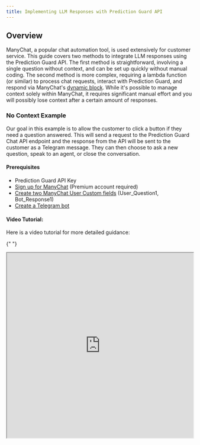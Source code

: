 ```yaml
---
title: Implementing LLM Responses with Prediction Guard API
---
```


## Overview

ManyChat, a popular chat automation tool, is used extensively for customer service. This guide covers two methods to integrate LLM responses using the Prediction Guard API. The first method is straightforward, involving a single question without context, and can be set up quickly without manual coding. The second method is more complex, requiring a lambda function (or similar) to process chat requests, interact with Prediction Guard, and respond via ManyChat's [dynamic block](https://manychat.github.io/dynamic_block_docs/channels/). While it's possible to manage context solely within ManyChat, it requires significant manual effort and you will possibly lose context after a certain amount of responses.

### No Context Example

Our goal in this example is to allow the customer to click a button if they need a question answered. This will send a request to the Prediction Guard Chat API endpoint and the response from the API will be sent to the customer as a Telegram message. They can then choose to ask a new question, speak to an agent, or close the conversation.

#### Prerequisites

- Prediction Guard API Key
- [Sign up for ManyChat](https://manychat.com/signup) (Premium account required)
- [Create two ManyChat User Custom fields](https://support.manychat.com/support/solutions/articles/36000003046-user-input-and-custom-fields) (User_Question1, Bot_Response1)
- [Create a Telegram bot](https://support.manychat.com/support/solutions/articles/36000329373-getting-started-how-to-create-a-telegram-bot-in-manychat)

#### Video Tutorial:

Here is a video tutorial for more detailed guidance:

{" "}

<iframe
  src="https://www.youtube.com/embed/_DxsmP0Lb2I"
  width="100%"
  height="500px"
  title="SWR-States"
/>

#### Steps

1. **Create a New Automation:** Begin by setting up a new automation.
2. **Trigger Automation:** Select an appropriate context to trigger the automation.
3. **Create a Telegram Menu:** Use a telegram send message block to build a menu. Include a “Question?” button to send user queries to Prediction Guard.
4. **User Input Block:** Add a block for users to input their questions.

![External Request Body](https://publicpgdocimages.s3.amazonaws.com/manychat-saveuserinput.png)

5. **Prompt and Save Response:** Prompt users to enter their question and save the response to a custom field (e.g., User_Question1).
6. **External Request Action Block:** Set up this block for making HTTP Post requests to [https://api.predictionguard.com/chat](https://api.predictionguard.com/chat) with necessary headers and body.

The body should look something like this (make sure to add the user question field to the request):

```json
{
  "model": "{{TEXT_MODEL}}",
  "messages": [
    {
      "role": "system",
      "content": "You are a helpful bot for a company called prediction guard."
    },
    {
      "role": "user",
      "content": "<YOUR USER QUESTION PLACEHOLDER>"
    }
  ]
}
```

![External Request Body](https://publicpgdocimages.s3.amazonaws.com/manychat-makeexternalrequest2.png)

7. **Clear User Field for Bot_Response1:** This should be above the External Request Action.
8. **Test the Response:** Ensure that the system works as intended.
9. **Map Response to Custom Field:** Link the API response to the Bot_Response1 custom field. (The JSON path should be something like this : $.choices[0].message.content)
10. **Create Response Message Block:** Set up a block in ManyChat to relay the response to the user (this should output the Bot_Response1 field).
11. **Provide Additional Options:** Include options for users to ask new questions (this would route back to the external request block), speak to an agent, or close the conversation.

After completing this example your flow should look like this:
![No context finished flow](https://publicpgdocimages.s3.amazonaws.com/manychat-nocontext2.png)

### Include Conversation Context Example

Our goal in this example is to allow the customer to click a button if they need a question answered. However, notably this will include the context of the previous questions. This will send a request to your personal Lambda function url that processes the ManyChat input, makes an API request to PredictionGuard, and formats the response for ManyChat. The ManyChat response will send the message to the customer and also replace/create the text in your context fields in manychat you will create. They can then choose to continue that conversation, ask a new question (which will clear the context fields), speak to an agent, or close the conversation.

#### Prerequisites

- Your Prediction Guard API Key
- [Sign-up for Manychat](https://manychat.com/signup) (must be a premium account)
- [Create three Manychat User Custom fields](https://support.manychat.com/support/solutions/articles/36000003046-user-input-and-custom-fields#:~:text=Custom%20Fields%20allow%20you%20to,to%20create%20and%20manage%20them.) (User_Text, Bot_Text, convo_placeholder)
- [Create a telegram bot](https://support.manychat.com/support/solutions/articles/36000329373-getting-started-how-to-create-a-telegram-bot-in-manychat)
- [AWS Lambda Function that can be reached by the Internet](https://docs.aws.amazon.com/lambda/)

#### Steps

1. **Create a New Automation:** Begin by setting up a new automation.
2. **Trigger Automation:** Select an appropriate context to trigger the automation.
3. **Create a Telegram Menu:** Use a telegram send message block to build a menu. Include a “Question?” button to send user queries to Prediction Guard. This should route to the next step.
4. **Use Dynamic Content:** Instead of making an External Request Action Block we are actually going to add a “Get Dynamic Content” block. Please make sure to also save the user's question to the user field convo_placeholder:

![Dynamic Body Block](https://publicpgdocimages.s3.amazonaws.com/manychat-context-dynamic.png)

5. **Send Data to Lambda Function:** Configure the block to send "Full Contact Data" to your [Lambda function URL](https://docs.aws.amazon.com/lambda/latest/dg/lambda-urls.html):

![Dynamic Body Request](https://publicpgdocimages.s3.amazonaws.com/manychat-context-dynamic_body.png)

6. **Lambda Function Goals:**

- Parse Incoming Request.
- Extract Custom Fields.
- Extract Conversation History which we will save to the User_Text, Bot_Text custom **TEXT** customer fields [you should have made](https://support.manychat.com/support/solutions/articles/36000003046-user-input-and-custom-fields). We will not be using an array type due to current limitations at the time of creating this article. However, these should be stored in an array type format so you can programmatically build the [Prediction Guard API chat request](https://docs.predictionguard.com/reference/chat).
- Append the last customer input to the user messages array (User_Text)
- Prepare Messages for API Request by formatting a request in the format required by the [Prediction Guard API](https://docs.predictionguard.com/reference/chat)
- Make API Request to Prediction Guard and Process Response
- Append the Prediction Guard chat response to the bot messages array (Bot_Text)
- Format ManyChat Response (it must be formatted as noted in this [doc](https://manychat.github.io/dynamic_block_docs/channels/), please make sure to note what platform you are using) This will respond to the user and also save over the new User_Text, Bot_Text with the new complete context.

#### JavaScript Example for Lambda Function

```javascript
const https = require("https");

exports.handler = async (event) => {
  // Parse the incoming ManyChat request
  const requestBody = JSON.parse(event.body);
  const customFields = requestBody.custom_fields;

  // Extract the latest user question and conversation history
  const lastUserInput = customFields.convo_placeholder;
  const userArrayString = customFields.User_Text || JSON.stringify([]);
  const botArrayString = customFields.Bot_Text || JSON.stringify([]);

  const userArray = JSON.parse(userArrayString);
  const botArray = JSON.parse(botArrayString);

  // Append the latest user input to the user array
  userArray.push(lastUserInput);

  // Prepare the messages array for the PredictionGuard API request
  let messages = [
    {
      role: "system",
      content:
        "You are a helpful assistant for a toy Company named Walt's Toys. Welcome the customer and only talk about toys!",
    },
    // Interleave user and bot messages
    ...userArray
      .map((content, i) => [
        { role: "user", content },
        { role: "assistant", content: botArray[i] },
      ])
      .flat()
      .filter((msg) => msg.content), // Filter out undefined content
  ];

  const apiData = JSON.stringify({ model: "{{TEXT_MODEL}}", messages });

  const options = {
    hostname: "api.predictionguard.com",
    path: "/chat/completions",
    method: "POST",
    headers: {
      "Content-Type": "application/json",
      "Authorization": "Bearer <api key>", // Replace with your actual API key
    },
  };

  // Function to make the API request
  const makeApiRequest = () => {
    return new Promise((resolve, reject) => {
      const req = https.request(options, (res) => {
        let responseString = "";

        res.on("data", (chunk) => {
          responseString += chunk;
        });

        res.on("end", () => {
          try {
            const response = JSON.parse(responseString);
            if (!response.choices || response.choices.length === 0) {
              throw new Error(
                "Invalid response: choices array is missing or empty."
              );
            }
            resolve(response);
          } catch (error) {
            reject(error);
          }
        });
      });

      req.on("error", (error) => {
        reject(error);
      });

      req.write(apiData);
      req.end();
    });
  };

  try {
    const apiResponse = await makeApiRequest();
    const replyMessage = apiResponse.choices[0].message.content;

    // Append the API response to the bot array
    botArray.push(replyMessage);

    // Format the response for ManyChat
    const manyChatResponse = {
      version: "v2",
      content: {
        type: "telegram", // Adjust as needed
        messages: [
          {
            type: "text",
            text: replyMessage,
          },
        ],
        actions: [
          {
            action: "set_field_value",
            field_name: "User_Text",
            value: JSON.stringify(userArray),
          },
          {
            action: "set_field_value",
            field_name: "Bot_Text",
            value: JSON.stringify(botArray),
          },
        ],
        quick_replies: [], // Adjust as needed
      },
    };

    return {
      statusCode: 200,
      body: JSON.stringify(manyChatResponse),
      headers: { "Content-Type": "application/json" },
    };
  } catch (error) {
    return {
      statusCode: 500,
      body: JSON.stringify({ message: error.message }),
      headers: { "Content-Type": "application/json" },
    };
  }
};
```

#### Response Format for ManyChat (Telegram)

Your response to ManyChat for Telegram should look something like [this](https://manychat.github.io/dynamic_block_docs/channels/):

```json
{
  "version": "v2",
  "content": {
    "type": "telegram",
    "messages": [
      {
        "type": "text",
        "text": "I'm still doing great, and I'm ready to help you find the perfect toy for your little one. Let me know if you need any recommendations or have any questions. We have a lot of fun toys to explore together!"
      }
    ],
    "actions": [
      {
        "action": "set_field_value",
        "field_name": "User_Text",
        "value": "[\"How is your day?\",\"How is your day?\"]"
      },
      {
        "action": "set_field_value",
        "field_name": "Bot_Text",
        "value": "[\"Hello there! I'm doing great, as I'm always excited to talk about toys. How about you? Are you looking for any specific toys or just browsing? We have a wide variety of options for you to choose from.\",\"I'm still doing great, and I'm ready to help you find the perfect toy for your little one. Let me know if you need any recommendations or have any questions. We have a lot of fun toys to explore together!\"]"
      }
    ],
    "quick_replies": []
  }
}
```

7. **Configure the rest of the flow**

   - The customer should be able to continue the conversation. This should just route back to the dynamic request without clearing the user fields.
   - The customer should also be able to ask a new question, which should clear the three user fields. This action clears the context of the conversation.
   - Finally, it is best to provide a way for a person to reach a real human agent and close the ticket if they so desire.

After completing this your flow should look like this:

![Final context flow](https://publicpgdocimages.s3.amazonaws.com/manychat-context-finishedflow.png)

If you followed this example your Telegram bot should be able to respond with the context of the entire conversation:

![Final context flow](https://publicpgdocimages.s3.amazonaws.com/manychat-context-telegrambotimage.png)

Happy chatting!

